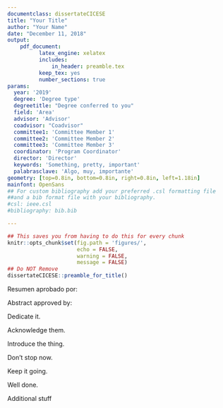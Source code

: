 ```yaml
---
documentclass: dissertateCICESE
title: "Your Title"
author: "Your Name"
date: "December 11, 2018"
output:
    pdf_document:
          latex_engine: xelatex
          includes:
              in_header: preamble.tex
          keep_tex: yes
          number_sections: true
params:
  year: '2019'
  degree: 'Degree type'
  degreetitle: "Degree conferred to you"
  field: 'Area'
  advisor: 'Advisor'
  coadvisor: "Coadvisor"
  committee1: 'Committee Member 1'
  committee2: 'Committee Member 2'
  committee3: 'Committee Member 3'
  coordinator: 'Program Coordinator'
  director: 'Director'
  keywords: 'Something, pretty, important'
  palabrasclave: 'Algo, muy, importante'
geometry: [top=0.8in, bottom=0.8in, right=0.8in, left=1.18in]
mainfont: OpenSans
## For custom bibliography add your preferred .csl formatting file 
##and a bib format file with your bibliography.
#csl: ieee.csl
#bibliography: bib.bib

---
```


```r
## This saves you from having to do this for every chunk
knitr::opts_chunk$set(fig.path = 'figures/',
                      echo = FALSE, 
                      warning = FALSE, 
                      message = FALSE)
## Do NOT Remove
dissertateCICESE::preamble_for_title()
```

<!-- Title page printed automatically -->
\pagenumbering{roman}
\pagestyle{empty}

<!-- Abstract in Spanish-->
\newpage
\pagestyle{fancy}
\fancyhead[L]{Resumen}
\fancyhead[R]{\thepage}
\fancyfoot[C]{}
\chapter*{\fontsize{16pt}{18}\textbf{Resumen}}
\addcontentsline{toc}{section}{Resumen}

\begin{flushleft}
Resumen de la tesis que presenta \textbf{\thesisauthor} como requisito parcial para la obtención del grado de \degreetitle en \field
\end{flushleft}
\vspace{0.75cm}
\centering
\textbf{\thesistitle} 
\vspace{0.75cm}

\raggedright Resumen aprobado por:
\vspace{1.25cm}
  \small
	\begin{tabular}{cc}
	  \centering
    \makebox[2.75in]{\hrulefill} & \makebox[2.75in]{\hrulefill}\\    
    \advisor                     & \coadvisor \\
    Director de Tesis            & Co-Director de Tesis \\
    & \\
    & \\
  \end{tabular}
  
\vspace*{\fill}
      \raggedright\textbf{Palabras Clave: \palabrasclave}


<!-- Abstract -->
\newpage
\pagestyle{fancy}
\fancyhead[L]{Abstract}
\fancyhead[R]{\thepage}
\fancyfoot[C]{}
\chapter*{\fontsize{16pt}{18}\textbf{Abstract}}
\addcontentsline{toc}{section}{Abstract}

\begin{flushleft}
Abstract of the thesis presented by \textbf{\thesisauthor} as a partial requirement to obtain the \degreetitle in \field
\end{flushleft}
\vspace{0.75cm}
\centering
\textbf{\thesistitle} 
\vspace{0.75cm}

\raggedright Abstract approved by:
\vspace{1.25cm}
  \small
	\begin{tabular}{cc}
	  \centering
    \makebox[2.75in]{\hrulefill} & \makebox[2.75in]{\hrulefill}\\    
    \advisor                     & \coadvisor \\
    Thesis Director              & Thesis Co-Director \\
    & \\
    & \\
  \end{tabular}
  
\vspace*{\fill}
      \raggedright\textbf{Keywords: \keywords}


<!-- Dedication -->
\newpage
\fancyhead[L]{Dedication}
\fancyhead[R]{\thepage}
\fancyfoot[C]{}
\chapter*{\fontsize{16pt}{18}\textbf{Dedication}}
\addcontentsline{toc}{section}{Dedication}

Dedicate it.

<!-- Acknowledgements -->
\newpage
\fancyhead[L]{Acknowledgments}
\fancyhead[R]{\thepage}
\fancyfoot[C]{}
\chapter*{\fontsize{16pt}{18}\textbf{Acknowledgments}}
\addcontentsline{toc}{section}{Acknowledgments}

Acknowledge them.

<!-- Front Matter -->
\newpage
\fancyhead[L]{Table of Contents}
\fancyhead[R]{\thepage}
\fancyfoot[C]{}
\tableofcontents

\newpage
\fancyhead[L]{List of Tables}
\fancyhead[R]{\thepage}
\fancyfoot[C]{}
\listoftables

\newpage
\fancyhead[L]{List of Figures}
\fancyhead[R]{\thepage}
\fancyfoot[C]{}
\listoffigures


\newpage
\pagenumbering{arabic}

<!-- Introduction -->
\newpage
\fancyhead[L]{Chapter 1's Title}
\fancyhead[R]{\thepage}
\fancyfoot[C]{}

\chapter{Chapter 1's Title}

Introduce the thing.

\FloatBarrier

<!-- Chapter 2 -->
\newpage
\fancyhead[L]{Chapter 2's Title}
\fancyhead[R]{\thepage}
\fancyfoot[C]{}

\chapter{Chapter 2's Title}


\FloatBarrier

<!-- Chapter 3 -->
\newpage
\fancyhead[L]{Chapter 3's Title}
\fancyhead[R]{\thepage}
\fancyfoot[C]{}

\chapter{Chapter 3's Title}

Don't stop now.


\FloatBarrier
\newpage
\fancyhead[L]{Chapter 4's Title}
\fancyhead[R]{\thepage}
\fancyfoot[C]{}

\chapter{Chapter 4's Title}

Keep it going.


\FloatBarrier
\newpage
\fancyhead[L]{Chapter 5's Title}
\fancyhead[R]{\thepage}
\fancyfoot[C]{}

\chapter{Chapter 5's Title}

Well done.

\FloatBarrier

\newpage
\fancyhead[L]{References}
\fancyhead[R]{\thepage}
\fancyfoot[C]{}

\chapter*{\fontsize{16pt}{18}\textbf{Appendixes}}

Additional stuff

\FloatBarrier

\newpage
\fancyhead[L]{References}
\fancyhead[R]{\thepage}
\fancyfoot[C]{}
\addcontentsline{toc}{section}{Appendixes}


\chapter*{\fontsize{16pt}{18}\textbf{References}}
\addcontentsline{toc}{section}{References}

\setlength{\parindent}{-0.5in}
\setlength{\leftskip}{0.4in}
\setlength{\parskip}{6pt}
\noindent
